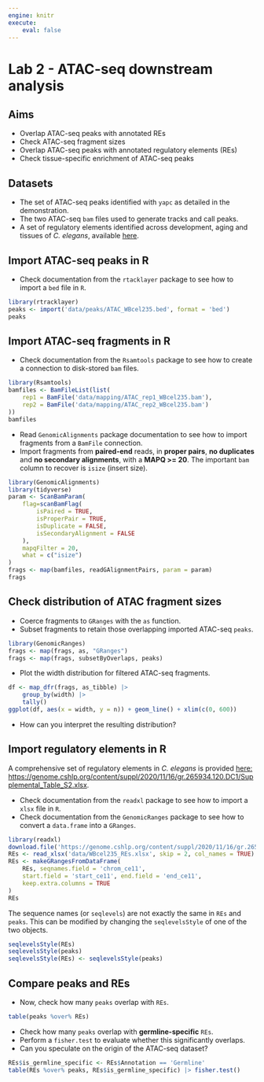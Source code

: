 ```yaml
---
engine: knitr
execute:
    eval: false
---
```


# Lab 2 - ATAC-seq downstream analysis

::: {.callout-note icon='true'}
## Aims

- Overlap ATAC-seq peaks with annotated REs
- Check ATAC-seq fragment sizes
- Overlap ATAC-seq peaks with annotated regulatory elements (REs)
- Check tissue-specific enrichment of ATAC-seq peaks
:::

::: {.callout-tip icon='true'}
## Datasets

- The set of ATAC-seq peaks identified with `yapc` as detailed in the demonstration. 
- The two ATAC-seq `bam` files used to generate tracks and call peaks.
- A set of regulatory elements identified across development, aging and tissues of *C. elegans*, available [here](https://genome.cshlp.org/content/suppl/2020/11/16/gr.265934.120.DC1/Supplemental_Table_S2.xlsx).
:::

## Import ATAC-seq peaks in R

- Check documentation from the `rtacklayer` package to see how to import a `bed` file in `R`.

::: {.callout-answer .icon .callout-note collapse=true}
```r
library(rtracklayer)
peaks <- import('data/peaks/ATAC_WBcel235.bed', format = 'bed')
peaks
```
:::

## Import ATAC-seq fragments in R

- Check documentation from the `Rsamtools` package to see how to create a connection to disk-stored `bam` files. 

::: {.callout-answer .icon .callout-note collapse=true}
```r
library(Rsamtools)
bamfiles <- BamFileList(list(
    rep1 = BamFile('data/mapping/ATAC_rep1_WBcel235.bam'),
    rep2 = BamFile('data/mapping/ATAC_rep2_WBcel235.bam') 
))
bamfiles
```
:::

- Read `GenomicAlignments` package documentation to see how to import fragments from a `BamFile` connection. 
- Import fragments from **paired-end** reads, in **proper pairs**, **no duplicates** and **no secondary alignments**, with a **MAPQ >= 20**. The important `bam` column to recover is `isize` (insert size).

::: {.callout-answer .icon .callout-note collapse=true}
```r
library(GenomicAlignments)
library(tidyverse)
param <- ScanBamParam(
    flag=scanBamFlag(
        isPaired = TRUE,
        isProperPair = TRUE,
        isDuplicate = FALSE,
        isSecondaryAlignment = FALSE
    ), 
    mapqFilter = 20, 
    what = c("isize")
)
frags <- map(bamfiles, readGAlignmentPairs, param = param)
frags
```
:::

## Check distribution of ATAC fragment sizes

- Coerce fragments to `GRanges` with the `as` function.
- Subset fragments to retain those overlapping imported ATAC-seq `peaks`.

::: {.callout-answer .icon .callout-note collapse=true}
```r
library(GenomicRanges)
frags <- map(frags, as, "GRanges")
frags <- map(frags, subsetByOverlaps, peaks)
```
:::

- Plot the width distribution for filtered ATAC-seq fragments. 

::: {.callout-answer .icon .callout-note collapse=true}
```r
df <- map_dfr(frags, as_tibble) |> 
    group_by(width) |> 
    tally()
ggplot(df, aes(x = width, y = n)) + geom_line() + xlim(c(0, 600))
```
:::

- How can you interpret the resulting distribution?

## Import regulatory elements in R

A comprehensive set of regulatory elements in *C. elegans* is provided [here: https://genome.cshlp.org/content/suppl/2020/11/16/gr.265934.120.DC1/Supplemental_Table_S2.xlsx](https://genome.cshlp.org/content/suppl/2020/11/16/gr.265934.120.DC1/Supplemental_Table_S2.xlsx).

- Check documentation from the `readxl` package to see how to import a `xlsx` file in `R`.
- Check documentation from the `GenomicRanges` package to see how to convert a `data.frame` into a `GRanges`.

::: {.callout-answer .icon .callout-note collapse=true}
```r
library(readxl)
download.file('https://genome.cshlp.org/content/suppl/2020/11/16/gr.265934.120.DC1/Supplemental_Table_S2.xlsx', 'data/WBcel235_REs.xlsx')
REs <- read_xlsx('data/WBcel235_REs.xlsx', skip = 2, col_names = TRUE)
REs <- makeGRangesFromDataFrame(
    REs, seqnames.field = 'chrom_ce11', 
    start.field = 'start_ce11', end.field = 'end_ce11',
    keep.extra.columns = TRUE
)
REs
```
:::

The sequence names (or `seqlevels`) are not exactly the same in `REs` and `peaks`. 
This can be modified by changing the `seqlevelsStyle` of one of the two objects.

```r
seqlevelsStyle(REs)
seqlevelsStyle(peaks)
seqlevelsStyle(REs) <- seqlevelsStyle(peaks)
```

## Compare peaks and REs

- Now, check how many `peaks` overlap with `REs`.

::: {.callout-answer .icon .callout-note collapse=true}
```r
table(peaks %over% REs)
```
:::

- Check how many `peaks` overlap with **germline-specific** `REs`. 
- Perform a `fisher.test` to evaluate whether this significantly overlaps. 
- Can you speculate on the origin of the ATAC-seq dataset?

::: {.callout-answer .icon .callout-note collapse=true}
```r
REs$is_germline_specific <- REs$Annotation == 'Germline'
table(REs %over% peaks, REs$is_germline_specific) |> fisher.test()
```
:::
